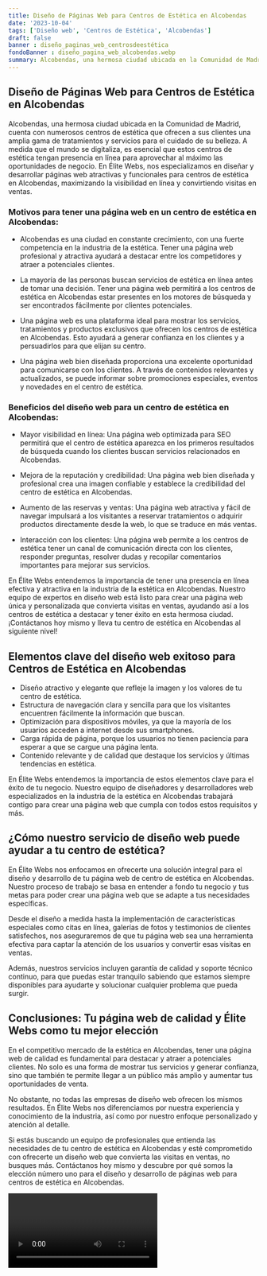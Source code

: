 ```yaml
---
title: Diseño de Páginas Web para Centros de Estética en Alcobendas
date: '2023-10-04'
tags: ['Diseño web', 'Centros de Estética', 'Alcobendas']
draft: false
banner : diseño_paginas_web_centrosdeestética
fondoBanner : diseño_pagina_web_alcobendas.webp
summary: Alcobendas, una hermosa ciudad ubicada en la Comunidad de Madrid, cuenta con numerosos centros de estética que ofrecen a sus clientes una amplia gama de tratamientos y servicios para el cuidado de su belleza. A medida que el mundo se digitaliza, es esencial que estos centros de estética tengan presencia en línea para aprovechar al máximo las oportunidades de negocio. En Élite Webs, nos especializamos en diseñar y desarrollar páginas web atractivas y funcionales para centros de estética en Alcobendas, maximizando la visibilidad en línea y convirtiendo visitas en ventas.
---
```


## Diseño de Páginas Web para Centros de Estética en Alcobendas

Alcobendas, una hermosa ciudad ubicada en la Comunidad de Madrid, cuenta con numerosos centros de estética que ofrecen a sus clientes una amplia gama de tratamientos y servicios para el cuidado de su belleza. A medida que el mundo se digitaliza, es esencial que estos centros de estética tengan presencia en línea para aprovechar al máximo las oportunidades de negocio. En Élite Webs, nos especializamos en diseñar y desarrollar páginas web atractivas y funcionales para centros de estética en Alcobendas, maximizando la visibilidad en línea y convirtiendo visitas en ventas.

### Motivos para tener una página web en un centro de estética en Alcobendas:

- Alcobendas es una ciudad en constante crecimiento, con una fuerte competencia en la industria de la estética. Tener una página web profesional y atractiva ayudará a destacar entre los competidores y atraer a potenciales clientes.

- La mayoría de las personas buscan servicios de estética en línea antes de tomar una decisión. Tener una página web permitirá a los centros de estética en Alcobendas estar presentes en los motores de búsqueda y ser encontrados fácilmente por clientes potenciales.

- Una página web es una plataforma ideal para mostrar los servicios, tratamientos y productos exclusivos que ofrecen los centros de estética en Alcobendas. Esto ayudará a generar confianza en los clientes y a persuadirlos para que elijan su centro.

- Una página web bien diseñada proporciona una excelente oportunidad para comunicarse con los clientes. A través de contenidos relevantes y actualizados, se puede informar sobre promociones especiales, eventos y novedades en el centro de estética.

### Beneficios del diseño web para un centro de estética en Alcobendas:

- Mayor visibilidad en línea: Una página web optimizada para SEO permitirá que el centro de estética aparezca en los primeros resultados de búsqueda cuando los clientes buscan servicios relacionados en Alcobendas.

- Mejora de la reputación y credibilidad: Una página web bien diseñada y profesional crea una imagen confiable y establece la credibilidad del centro de estética en Alcobendas.

- Aumento de las reservas y ventas: Una página web atractiva y fácil de navegar impulsará a los visitantes a reservar tratamientos o adquirir productos directamente desde la web, lo que se traduce en más ventas.

- Interacción con los clientes: Una página web permite a los centros de estética tener un canal de comunicación directa con los clientes, responder preguntas, resolver dudas y recopilar comentarios importantes para mejorar sus servicios.

En Élite Webs entendemos la importancia de tener una presencia en línea efectiva y atractiva en la industria de la estética en Alcobendas. Nuestro equipo de expertos en diseño web está listo para crear una página web única y personalizada que convierta visitas en ventas, ayudando así a los centros de estética a destacar y tener éxito en esta hermosa ciudad. ¡Contáctanos hoy mismo y lleva tu centro de estética en Alcobendas al siguiente nivel!

<GifSeo />

<Cta />

## Elementos clave del diseño web exitoso para Centros de Estética en Alcobendas

- Diseño atractivo y elegante que refleje la imagen y los valores de tu centro de estética.
- Estructura de navegación clara y sencilla para que los visitantes encuentren fácilmente la información que buscan.
- Optimización para dispositivos móviles, ya que la mayoría de los usuarios acceden a internet desde sus smartphones.
- Carga rápida de página, porque los usuarios no tienen paciencia para esperar a que se cargue una página lenta.
- Contenido relevante y de calidad que destaque los servicios y últimas tendencias en estética.

En Élite Webs entendemos la importancia de estos elementos clave para el éxito de tu negocio. Nuestro equipo de diseñadores y desarrolladores web especializados en la industria de la estética en Alcobendas trabajará contigo para crear una página web que cumpla con todos estos requisitos y más.

## ¿Cómo nuestro servicio de diseño web puede ayudar a tu centro de estética?

En Élite Webs nos enfocamos en ofrecerte una solución integral para el diseño y desarrollo de tu página web de centro de estética en Alcobendas. Nuestro proceso de trabajo se basa en entender a fondo tu negocio y tus metas para poder crear una página web que se adapte a tus necesidades específicas.

Desde el diseño a medida hasta la implementación de características especiales como citas en línea, galerías de fotos y testimonios de clientes satisfechos, nos aseguraremos de que tu página web sea una herramienta efectiva para captar la atención de los usuarios y convertir esas visitas en ventas.

Además, nuestros servicios incluyen garantía de calidad y soporte técnico continuo, para que puedas estar tranquilo sabiendo que estamos siempre disponibles para ayudarte y solucionar cualquier problema que pueda surgir.

## Conclusiones: Tu página web de calidad y Élite Webs como tu mejor elección

En el competitivo mercado de la estética en Alcobendas, tener una página web de calidad es fundamental para destacar y atraer a potenciales clientes. No solo es una forma de mostrar tus servicios y generar confianza, sino que también te permite llegar a un público más amplio y aumentar tus oportunidades de venta.

No obstante, no todas las empresas de diseño web ofrecen los mismos resultados. En Élite Webs nos diferenciamos por nuestra experiencia y conocimiento de la industria, así como por nuestro enfoque personalizado y atención al detalle.

Si estás buscando un equipo de profesionales que entienda las necesidades de tu centro de estética en Alcobendas y esté comprometido con ofrecerte un diseño web que convierta las visitas en ventas, no busques más. Contáctanos hoy mismo y descubre por qué somos la elección número uno para el diseño y desarrollo de páginas web para centros de estética en Alcobendas.

<Video />

<CtaBot job='Centros de Estética' city='Alcobendas'/>

<Gmaps query='Alcobendas+españa+maps' />